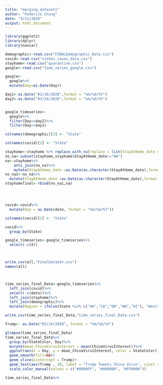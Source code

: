 ```yaml
---
title: "merging_datasets"
author: "Federico Chung"
date: "4/21/2020"
output: html_document
---
```


```r
library(ggplot2)
library(dplyr)
library(naniar)
```

```r
demographic<-read.csv("FINALDemographic_Data.csv")
covid<-read.csv("states_cases_data.csv")
stayhome<-read.csv("quarantine.csv")
google<-read.csv("time_series_google.csv")

google<-
  google%>%
  mutate(Day=as.Date(Day))

day1<-as.Date("03/10/2020",format = "%m/%d/%Y")
day2<-as.Date("03/24/2020",format = "%m/%d/%Y")


google_timeseries<-
  google%>%
  filter(Day<=day2)%>%
  filter(Day>=day1)


```

```r
colnames(demographic)[2] <- "State"

colnames(covid)[2] <- "State"

stayhome<-stayhome %>% replace_with_na(replace = list(StayAtHome_date = "#N/A"))
no_na<-subset(stayhome,stayhome$StayAtHome_date!="NA") 
na<-stayhome%>%
    anti_join(no_na)%>%
    mutate(StayAtHome_date =as.Date(as.character(StayAtHome_date),format = "%m-%d-%Y"), na.rm = TRUE)
no_na1<-no_na%>%
  mutate(StayAtHome_date =as.Date(as.character(StayAtHome_date),format = "%m/%d/%Y"), na.rm = TRUE)
stayhomefinal<-rbind(no_na1,na)




covid<-covid%>%
  mutate(Day = as.Date(date, format = "%m/%d/%Y"))

colnames(covid)[2] <- "State"

covid%>%
  group_by(State)

google_timeseries<-google_timeseries%>%
  select(-c(X))



write.csv(all,"FinalDataSet.csv")
names(all)



time_series_final_Data<-google_timeseries%>%
  left_join(covid)%>%
  select(-c(date))%>%
  left_join(stayhome)%>%
  left_join(demographic)%>% 
  mutate(Region = ifelse(State %in% c("AK","CA","OR","WA","HI"), "West", ifelse(State %in% c("CO","UT","ID","MT","WY", "NM", "AZ", "NV"), "Mountain", ifelse(State %in% c("SD","ND","MN","KS","IN", "MI", "NE", "IA", "WI","IL", "OH", "MO", "OK"), "Midwest",  ifelse(State %in% c("TX","AL","MS","FL","AR", "WV", "TN", "NC", "SC","GA", "VA", "KY", "LA"), "South", ifelse(State %in% c("MD","PA","DE","NJ","NY", "MA", "CT", "NH", "VT","ME", "RI", "DC"), "Northeast", 0))))))

write.csv(time_series_final_Data,"time_series_final_Data.csv")
```


```r
Trump<- as.Date("03/16/2020", format = "%m/%d/%Y")

glimpse(time_series_final_Data)
time_series_final_Data%>%
  group_by(StateColor, Day)%>%
  mutate(mean_ChinaVirusInterest = mean(ChinaVirusInterest))%>%
  ggplot(aes(x = Day, y = mean_ChinaVirusInterest, color = StateColor))+
  geom_smooth(fill=NA)+
  geom_vline(xintercept = Trump)+
  geom_text(aes(Trump , 30, label = "Trump Tweets China Virus", vjust = -1), size = 3, color = "black")+
  scale_color_manual(values = c("#0000FF", "#800080", "#FF0000"))

time_series_final_Data%>%
  

```

